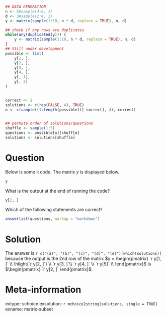 ```r
## DATA GENERATION
n <- 5#sample(4:6, 1)
d <- 3#sample(2:4, 1)
y <- matrix(sample(1:10, n * d, replace = TRUE), n, d)

## check if any rows are duplicates
while(any(duplicated(y))) {
    y <- matrix(sample(1:10, n * d, replace = TRUE), n, d)
}
## Still under development
possible <- list(
    y[1, ],
    y[2, ],
    y[3, ],
    y[4, ],
    y[, 1],
    y[, 2]
)
    

correct <- 2
solutions <- c(rep(FALSE, 4), TRUE)
o <- c(sample((1:length(possible))[-correct], 4), correct)

    
## permute order of solutions/questions
shuffle <- sample(1:5)
questions <- possible[o][shuffle]
solutions <- solutions[shuffle]
```

Question
========


Below is some `R` code. The matrix $y$ is displayed below.

```r
y
```

What is the output at the end of running the code?

```r
y[2, ]
```

Which of the following statements are correct?

```r
answerlist(questions, markup = "markdown")
```


Solution
========

The answer is `r c("(a)", "(b)", "(c)", "(d)", "(e)")[which(solutions)]` because the output is the 2nd row of the matrix $y = \begin{pmatrix} `r y[1, ]` \\ \hlight{`r y[2, ]`} \\ `r y[3, ]`\\ `r y[4, ]` \\ `r y[5]` \\ \end{pmatrix}$ is $\begin{pmatrix} `r y[2, ]` \end{pmatrix}$.

\vspace{3cm}



<!-- ```{r, echo = FALSE, results = "asis"} -->
<!-- answerlist(solutions) -->
<!-- ``` -->




Meta-information
================
extype: schoice
exsolution: `r mchoice2string(solutions, single = TRUE)`
exname: matrix-subset


